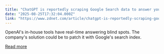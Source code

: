```yaml
---
title: "ChatGPT is reportedly scraping Google Search data to answer your questions - here's how"
date: "2025-08-25T17:32:04.000Z"
link: "https://www.zdnet.com/article/chatgpt-is-reportedly-scraping-google-search-data-to-answer-your-questions-heres-how/"
---
```


OpenAI's in-house tools have real-time answering blind spots. The company's solution could be to patch it with Google's search index.

[Read more](https://www.zdnet.com/article/chatgpt-is-reportedly-scraping-google-search-data-to-answer-your-questions-heres-how/)
